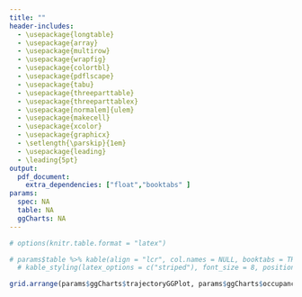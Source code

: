 ```yaml
---
title: ""
header-includes:
  - \usepackage{longtable}
  - \usepackage{array}
  - \usepackage{multirow}
  - \usepackage{wrapfig}
  - \usepackage{colortbl}
  - \usepackage{pdflscape}
  - \usepackage{tabu}
  - \usepackage{threeparttable}
  - \usepackage{threeparttablex}
  - \usepackage[normalem]{ulem}
  - \usepackage{makecell}
  - \usepackage{xcolor}
  - \usepackage{graphicx}
  - \setlength{\parskip}{1em}
  - \usepackage{leading}
  - \leading{5pt}
output:
  pdf_document: 
    extra_dependencies: ["float","booktabs" ]
params:
  spec: NA
  table: NA
  ggCharts: NA
---
```


```r

# options(knitr.table.format = "latex")

```
```r
# params$table %>% kable(align = "lcr", col.names = NULL, booktabs = TRUE) %>% 
  # kable_styling(latex_options = c("striped"), font_size = 8, position = "center")

```


```r
grid.arrange(params$ggCharts$trajectoryGGPlot, params$ggCharts$occupancyGGPlot, ncol = 2)
```

